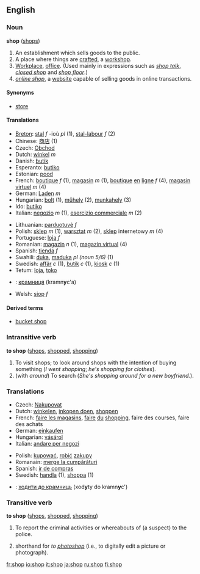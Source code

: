 ==English==
===Noun===
'''shop''' ([[shops]])

#An establishment which sells goods to the public.
#A place where things are [[craft]]ed, a [[workshop]].
#[[Workplace]], [[office]].  (Used mainly in expressions such as ''[[shop talk]]'', ''[[closed shop]]'' and ''[[shop floor]]''.)
#''[[online shop]]'', a [[website]] capable of selling goods in online transactions.

====Synonyms====
*[[store]]

====Translations====
{{top}}<!--languages from A to I go here-->
*[[Breton]]: [[stal]] ''f'' -ioù ''pl'' (1), [[stal-labour]] ''f'' (2)
*Chinese: [[商店]] (1)
*Czech: [[Obchod]]
*Dutch: [[winkel]] ''m''
*Danish: [[butik]]
*Esperanto: [[butiko]]
*Estonian: [[pood]]
*French: [[boutique]] ''f'' (1), [[magasin]] ''m'' (1), [[boutique]] [[en]] [[ligne]] ''f'' (4), [[magasin]] [[virtuel]] ''m'' (4)
*German: [[Laden]] ''m''
*Hungarian: [[bolt]] (1), [[műhely]] (2), [[munkahely]] (3)
*Ido: [[butiko]]
*Italian: [[negozio]] ''m'' (1), [[esercizio commerciale]] ''m'' (2)
{{mid}}<!--languages from J to Z go here-->
*Lithuanian: [[parduotuvė]] ''f''
*Polish: [[sklep]] ''m'' (1), [[warsztat]] ''m'' (2), [[sklep]] internetowy ''m'' (4)
*Portuguese: [[loja]] ''f''
*Romanian: [[magazin]] ''n'' (1), [[magazin virtual]] (4)
*Spanish: [[tienda]] ''f''
*Swahili: [[duka]], [[maduka]] ''pl (noun 5/6)'' (1)
*Swedish: [[affär]] ''c'' (1), [[butik]] ''c'' (1), [[kiosk]] ''c'' (1)
*Tetum: [[loja]], [[toko]]
*{{uk}}: [[крамниця]] (kramn'''y'''c'a) {{f}}
*Welsh: [[siop]] ''f''
{{bottom}}

====Derived terms====
* [[bucket shop]]

===Intransitive verb===
'''to shop''' ([[shops]], [[shopped]], [[shopping]])

#To visit shops; to look around shops with the intention of buying something (''I went shopping''; ''he's shopping for clothes'').
#(with ''around'') To search (''She's shopping around for a new boyfriend.'').

===Translations===
{{top}}<!--languages from A to I go here-->
*Czech: [[Nakupovat]]
*Dutch: [[winkelen]], [[inkopen doen]], [[shoppen]]
*French: [[faire les magasins]], [[faire]] [[du]] [[shopping]], faire des courses, faire des achats
*German: [[einkaufen]]
*Hungarian: [[vásárol]]
*Italian: [[andare per negozi]]
{{mid}}<!--languages from J to Z go here-->
*Polish: [[kupować]], [[robić]] [[zakup]]y
*Romanain: [[merge la cumpărături]]
*Spanish: [[ir de compras]]
*Swedish: [[handla]] (1), [[shoppa]] (1)
*{{uk}}: [[ходити до крамниць]] (xod'''y'''ty do kramn'''y'''c') 
{{bottom}}

===Transitive verb===
'''to shop''' ([[shops]], [[shopped]], [[shopping]])

# To report the criminal activities or whereabouts of (a suspect) to the police.
# {{Internet}} shorthand for ''to [[photoshop]]'' (i.e., to digitally edit a picture or photograph).

[[fr:shop]]
[[io:shop]]
[[it:shop]]
[[ja:shop]]
[[ru:shop]]
[[fi:shop]]
